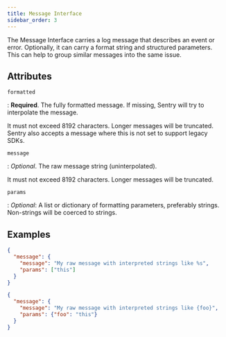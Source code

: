 ```yaml
---
title: Message Interface
sidebar_order: 3
---
```


The Message Interface carries a log message that describes an event or error.
Optionally, it can carry a format string and structured parameters. This can
help to group similar messages into the same issue.

## Attributes

`formatted`

: **Required**. The fully formatted message. If missing, Sentry will try to
  interpolate the message.
  
  It must not exceed 8192 characters. Longer messages will be truncated. Sentry
  also accepts a message where this is not set to support legacy SDKs.

`message`

: _Optional_. The raw message string (uninterpolated).

  It must not exceed 8192 characters. Longer messages will be truncated.

`params`

: _Optional_: A list or dictionary of formatting parameters, preferably strings.
  Non-strings will be coerced to strings.


## Examples

```json
{
  "message": {
    "message": "My raw message with interpreted strings like %s",
    "params": ["this"]
  }
}
```

```json
{
  "message": {
    "message": "My raw message with interpreted strings like {foo}",
    "params": {"foo": "this"}
  }
}
```

